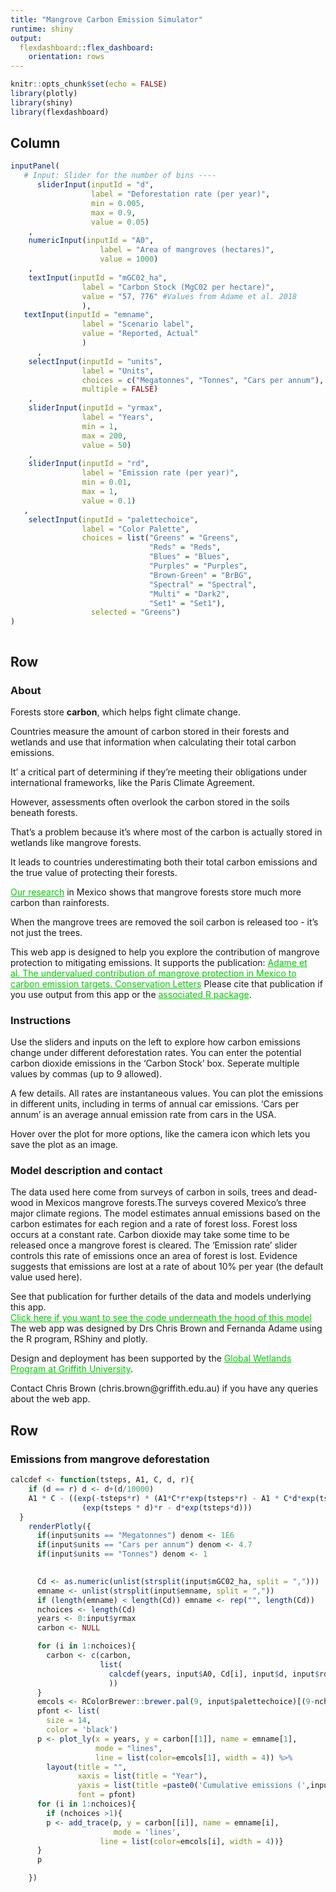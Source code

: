 ```yaml
---
title: "Mangrove Carbon Emission Simulator"
runtime: shiny
output: 
  flexdashboard::flex_dashboard:
    orientation: rows
---
```


<style> 
a{
  color:#00cc00;
}

a:hover, a:focus{
color:#006600;
}

.navbar {
  background-color:#00b300;
  border-color:white;
}
.navbar-brand {
}
.nav-tabs-custom > .nav-tabs > li.active {
border-top-color:#00b300;
}
</style>  

```r
knitr::opts_chunk$set(echo = FALSE)
library(plotly)
library(shiny)
library(flexdashboard)
```


Column {.sidebar}
--------------------------------------------------

```r
inputPanel(
   # Input: Slider for the number of bins ----
      sliderInput(inputId = "d",
                  label = "Deforestation rate (per year)",
                  min = 0.005,
                  max = 0.9,
                  value = 0.05)
    ,
    numericInput(inputId = "A0",
                    label = "Area of mangroves (hectares)",
                    value = 1000)
    ,
    textInput(inputId = "mGC02_ha",
                label = "Carbon Stock (MgC02 per hectare)",
                value = "57, 776" #Values from Adame et al. 2018
                ),
   textInput(inputId = "emname",
                label = "Scenario label",
                value = "Reported, Actual"
                )
      ,
    selectInput(inputId = "units",
                label = "Units",
                choices = c("Megatonnes", "Tonnes", "Cars per annum"),
                multiple = FALSE)
    ,
    sliderInput(inputId = "yrmax",
                label = "Years",
                min = 1,
                max = 200,
                value = 50)
    ,
    sliderInput(inputId = "rd",
                label = "Emission rate (per year)",
                min = 0.01,
                max = 1,
                value = 0.1)
   ,
    selectInput(inputId = "palettechoice",
                label = "Color Palette",
                choices = list("Greens" = "Greens", 
                               "Reds" = "Reds", 
                               "Blues" = "Blues", 
                               "Purples" = "Purples", 
                               "Brown-Green" = "BrBG", 
                               "Spectral" = "Spectral", 
                               "Multi" = "Dark2", 
                               "Set1" = "Set1"), 
                  selected = "Greens")
)



```



Row {.tabset .tabset-fade data-height=350} 
-------------------------------------------------- 

### About 
Forests store **carbon**, which helps fight climate change. 

Countries measure the amount of carbon stored in their forests and wetlands and use 
that information when calculating their total carbon emissions.  

It' a critical part of determining if they're meeting their obligations under 
international frameworks, like the Paris Climate Agreement.  

However, assessments often overlook the carbon stored in the soils 
beneath forests.  

That's a problem because it's where most of the carbon is actually stored in wetlands like mangrove forests.  

It leads to countries underestimating both their total carbon emissions and 
the true value of protecting their forests.  

[Our research](https://globalwetlandsproject.org) in Mexico shows that mangrove forests store much more carbon than rainforests.  

When the mangrove trees are removed the soil carbon is released too - it's not just the trees.  

This web app is designed to help you explore the contribution of mangrove protection to mitigating emissions. It supports the publication: 
 [Adame et al. The undervalued contribution of mangrove protection in Mexico to carbon emission targets. Conservation Letters](http://onlinelibrary.wiley.com/doi/10.1111/conl.12445/full)
Please cite that publication if you use output from this app or the [associated R package](https://github.com/cbrown5/MangroveCarbon).  

### Instructions  
Use the sliders and inputs on the left to explore how carbon emissions change under different deforestation rates.  You can enter the potential carbon dioxide emissions in the 'Carbon Stock' box. Seperate multiple values by commas (up to 9 allowed).  
 
A few details. All rates are instantaneous values. You can plot the emissions in different units, including in terms of annual car emissions. 'Cars per annum' is an average annual emission rate from cars in the USA. 

Hover over the plot for more options, like the camera icon which lets you save the plot as an image. 


### Model description and contact  
The data used here come from surveys of carbon in soils, trees and dead-wood in Mexicos mangrove forests.The surveys covered Mexico's three major climate regions. The model estimates annual emissions based on the carbon estimates for each region and a rate of forest loss. Forest loss occurs at a constant rate. Carbon dioxide may take some time to be released once a mangrove forest is cleared. The 'Emission rate' slider controls this rate of emissions once an area of forest is lost. Evidence suggests that emissions are lost at a rate of about 10% per year (the default value used here). 

See that publication for further details of the data and models underlying this app.  
[Click here if you want to see the code underneath the hood of this model](http://www.seascapemodels.org/MangroveCarbon/)
The web app was designed by Drs Chris Brown and Fernanda Adame using the R program, RShiny and plotly.  

Design and deployment has been supported by the [Global Wetlands Program at Griffith University](https://globalwetlandsproject.org).  
 
Contact Chris Brown (chris.brown@griffith.edu.au) if you have any queries about the web app. 


Row {data-height=650}
-------------------------------------------------- 

### Emissions from mangrove deforestation
```r

calcdef <- function(tsteps, A1, C, d, r){
    if (d == r) d <- d+(d/10000)
    A1 * C - ((exp(-tsteps*r) * (A1*C*r*exp(tsteps*r) - A1 * C*d*exp(tsteps*d)))/ 
                (exp(tsteps * d)*r - d*exp(tsteps*d)))
  }
    renderPlotly({
      if(input$units == "Megatonnes") denom <- 1E6
      if(input$units == "Cars per annum") denom <- 4.7
      if(input$units == "Tonnes") denom <- 1

      
      Cd <- as.numeric(unlist(strsplit(input$mGC02_ha, split = ",")))
      emname <- unlist(strsplit(input$emname, split = ","))
      if (length(emname) < length(Cd)) emname <- rep("", length(Cd))
      nchoices <- length(Cd)
      years <- 0:input$yrmax
      carbon <- NULL

      for (i in 1:nchoices){
        carbon <- c(carbon,
                    list(
                      calcdef(years, input$A0, Cd[i], input$d, input$rd)/denom
                      ))
      }
      emcols <- RColorBrewer::brewer.pal(9, input$palettechoice)[(9-nchoices):9]
      pfont <- list(
        size = 14,
        color = 'black')
      p <- plot_ly(x = years, y = carbon[[1]], name = emname[1], 
                   mode = "lines",
                   line = list(color=emcols[1], width = 4)) %>%
        layout(title = "",
               xaxis = list(title = "Year"),
               yaxis = list(title =paste0('Cumulative emissions (',input$units,')')), 
               font = pfont)
      for (i in 1:nchoices){
        if (nchoices >1){
        p <- add_trace(p, y = carbon[[i]], name = emname[i], 
                       mode = 'lines',
                    line = list(color=emcols[i], width = 4))}
      }
      p

    })

```




